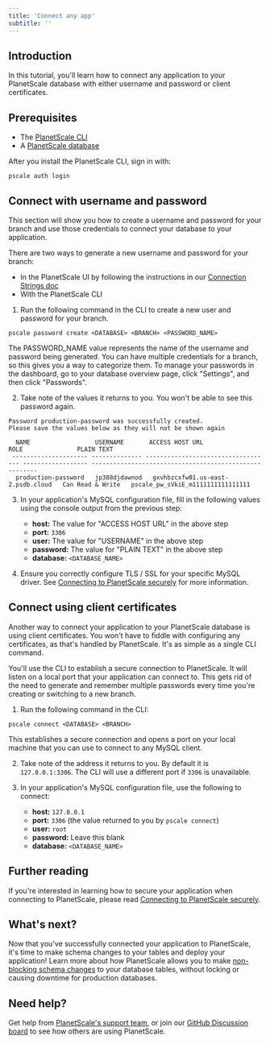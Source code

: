 ```yaml
---
title: 'Connect any app'
subtitle: ''
---
```


## Introduction

In this tutorial, you'll learn how to connect any application to your PlanetScale database with either username and password or client certificates.

## Prerequisites

- The [PlanetScale CLI](https://github.com/planetscale/cli)
- A [PlanetScale database](/tutorials/planetscale-quick-start-guide)

After you install the PlanetScale CLI, sign in with:

```
pscale auth login
```

## Connect with username and password

This section will show you how to create a username and password for your branch and use those credentials to connect your database to your application.

There are two ways to generate a new username and password for your branch:

- In the PlanetScale UI by following the instructions in our [Connection Strings doc](/concepts/connection-strings#creating-a-password)
- With the PlanetScale CLI

1. Run the following command in the CLI to create a new user and password for your branch.

```
pscale password create <DATABASE> <BRANCH> <PASSWORD_NAME>
```

<InfoBlock type='note'>
  The <inlineCode>PASSWORD_NAME</inlineCode> value represents the name of the username and password being generated. You can have multiple credentials for a branch, so this gives you a way to categorize them. To manage your passwords in the dashboard, go to your database overview page, click "Settings", and then click "Passwords".
</InfoBlock>

2. Take note of the values it returns to you. You won't be able to see this password again.

```
Password production-password was successfully created.
Please save the values below as they will not be shown again

  NAME                  USERNAME       ACCESS HOST URL                     ROLE               PLAIN TEXT
 --------------------- -------------- ----------------------------------- ------------------ -------------------------------------------------------
  production-password   jp388djdawnod   gxvhbzcxfw01.us-east-2.psdb.cloud   Can Read & Write   pscale_pw_sVkiE_m1111111111111111
```

3. In your application's MySQL configuration file, fill in the following values using the console output from the previous step:

   - **host:** The value for "ACCESS HOST URL" in the above step
   - **port:** `3306`
   - **user:** The value for "USERNAME" in the above step
   - **password:** The value for "PLAIN TEXT" in the above step
   - **database:** `<DATABASE_NAME>`

4. Ensure you correctly configure TLS / SSL for your specific MySQL driver. See [Connecting to PlanetScale securely](/reference/planetscale-security) for more information.

## Connect using client certificates

Another way to connect your application to your PlanetScale database is using client certificates. You won't have to fiddle with configuring any certificates, as that's handled by PlanetScale. It's as simple as a single CLI command.

You'll use the CLI to establish a secure connection to PlanetScale. It will listen on a local port that your application can connect to. This gets rid of the need to generate and remember multiple passwords every time you're creating or switching to a new branch.

1. Run the following command in the CLI:

```
pscale connect <DATABASE> <BRANCH>
```

This establishes a secure connection and opens a port on your local machine that you can use to connect to any MySQL client.

2. Take note of the address it returns to you. By default it is `127.0.0.1:3306`. The CLI will use a different port if `3306` is unavailable.

3. In your application's MySQL configuration file, use the following to connect:

   - **host:** `127.0.0.1`
   - **port:** `3306` (the value returned to you by `pscale connect`)
   - **user:** `root`
   - **password:** Leave this blank
   - **database:** `<DATABASE_NAME>`

## Further reading

If you're interested in learning how to secure your application when connecting to PlanetScale, please read [Connecting to PlanetScale securely](/reference/planetscale-security).

## What's next?

Now that you've successfully connected your application to PlanetScale, it's time to make schema changes to your tables and deploy your application! Learn more about how PlanetScale allows you to make [non-blocking schema changes](/concepts/nonblocking-schema-changes) to your database tables, without locking or causing downtime for production databases.

## Need help?

Get help from [PlanetScale's support team](https://www.planetscale.com/support), or join our [GitHub Discussion board](https://github.com/planetscale/beta/discussions) to see how others are using PlanetScale.
